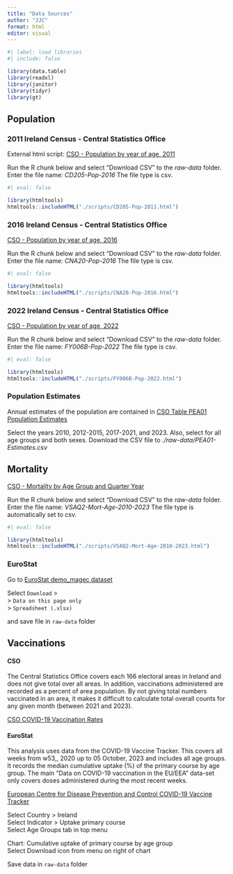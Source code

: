 ```yaml
---
title: "Data Sources"
author: "JJC"
format: html
editor: visual
---
```


```r
#| label: load libraries
#| include: false

library(data.table)
library(readxl)
library(janitor)
library(tidyr)
library(gt)
```

## Population

### **2011 Ireland Census -** Central Statistics Office

External html script: [CSO - Population by year of age, 2011](https://data.cso.ie/table/CD205)

Run the R chunk below and select "Download CSV" to the *raw-data* folder. Enter the file name: *CD205-Pop-2016* The file type is csv.

```r
#| eval: false

library(htmltools)
htmltools::includeHTML("./scripts/CD205-Pop-2011.html")
```

### **2016 Ireland Census -** Central Statistics Office

[CSO - Population by year of age, 2016](https://data.cso.ie/table/CNA20)

Run the R chunk below and select "Download CSV" to the *raw-data* folder. Enter the file name: *CNA20-Pop-2016* The file type is csv.

```r
#| eval: false

library(htmltools)
htmltools::includeHTML("./scripts/CNA20-Pop-2016.html")
```

### **2022 Ireland Census -** Central Statistics Office

[CSO - Population by year of age, 2022](https://data.cso.ie/table/FY006B)

Run the R chunk below and select "Download CSV" to the *raw-data* folder. Enter the file name: *FY006B-Pop-2022* The file type is csv.

```r
#| eval: false

library(htmltools)
htmltools::includeHTML("./scripts/FY006B-Pop-2022.html")
```

### Population Estimates

Annual estimates of the population are contained in [CSO Table PEA01 Population Estimates](https://data.cso.ie/table/PEA01)

Select the years 2010, 2012-2015, 2017-2021, and 2023. Also, select for all age groups and both sexes. Download the CSV file to *./raw-data/PEA01-Estimates.csv*

## Mortality

[CSO - Mortality by Age Group and Quarter Year](https://data.cso.ie/table/VSAQ2)

Run the R chunk below and select "Download CSV" to the *raw-data* folder. Enter the file name: *VSAQ2-Mort-Age-2010-2023* The file type is automatically set to csv.

```r
#| eval: false

library(htmltools)
htmltools::includeHTML("./scripts/VSAQ2-Mort-Age-2010-2023.html")
```

### EuroStat 

Go to [EuroStat demo_magec dataset](https://ec.europa.eu/eurostat/databrowser/view/demo_magec__custom_9481166/default/table?lang=en "custom query to EuroStat")

Select `Download` \>\
\> `Data on this page only`\
\> `Spreadsheet (.xlsx)`

and save file in `raw-data` folder

## Vaccinations

#### CSO

The Central Statistics Office covers each 166 electoral areas in Ireland and does not give total over all areas. In addition, vaccinations administered are recorded as a percent of area population. By not giving total numbers vaccinated in an area, it makes it difficult to calculate total overall counts for any given month (between 2021 and 2023).

[CSO COVID-19 Vaccination Rates](https://data.cso.ie/table/CDC47)

#### EuroStat

This analysis uses data from the COVID-19 Vaccine Tracker. This covers all weeks from w53,, 2020 up to 05 October, 2023 and includes all age groups. It records the median cumulative uptake (%) of the primary course by age group. The main "Data on COVID-19 vaccination in the EU/EEA" data-set only covers doses administered during the most recent weeks.

[European Centre for Disease Prevention and Control COVID-19 Vaccine Tracker](https://vaccinetracker.ecdc.europa.eu/public/extensions/COVID-19/vaccine-tracker.html#age-group-tab)

Select Country \> Ireland\
Select Indicator \> Uptake primary course\
Select Age Groups tab in top menu

Chart: Cumulative uptake of primary course by age group\
Select Download icon from menu on right of chart

Save data in `raw-data` folder

### 
